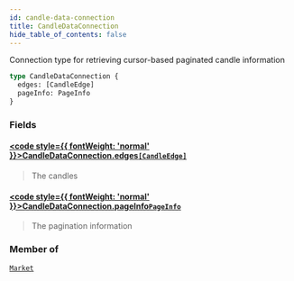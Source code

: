 ```yaml
---
id: candle-data-connection
title: CandleDataConnection
hide_table_of_contents: false
---
```








Connection type for retrieving cursor-based paginated candle information

```graphql
type CandleDataConnection {
  edges: [CandleEdge]
  pageInfo: PageInfo
}
```


### Fields

#### [<code style={{ fontWeight: 'normal' }}>CandleDataConnection.<b>edges</b></code>](#)<Bullet />[`[CandleEdge]`](/mainnet/api/graphql/objects/candle-edge) <Badge class="secondary" text="list"/> <Badge class="secondary" text="object"/>
> The candles
> 

#### [<code style={{ fontWeight: 'normal' }}>CandleDataConnection.<b>pageInfo</b></code>](#)<Bullet />[`PageInfo`](/mainnet/api/graphql/objects/page-info) <Badge class="secondary" text="object"/>
> The pagination information
> 



### Member of

[`Market`](/mainnet/api/graphql/objects/market)  <Badge class="secondary" text="object"/>



